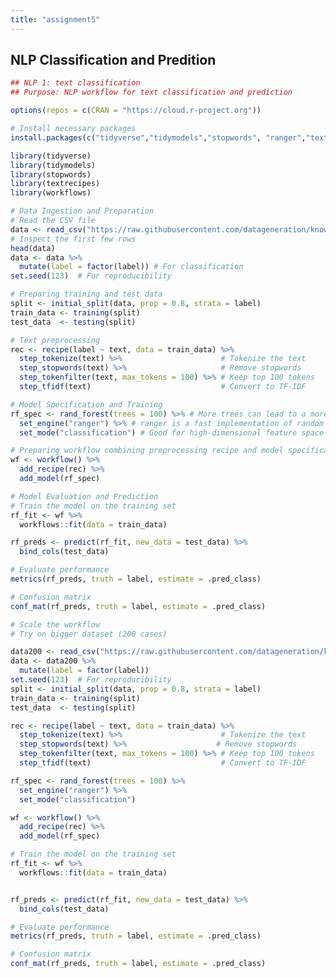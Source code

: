 ```yaml
---
title: "assignment5"
---
```


## NLP Classification and Predition

```r
## NLP 1: text classification
## Purpose: NLP workflow for text classification and prediction

options(repos = c(CRAN = "https://cloud.r-project.org"))

# Install necessary packages
install.packages(c("tidyverse","tidymodels","stopwords", "ranger","textrecipes","workflows"))

library(tidyverse)
library(tidymodels)
library(stopwords)
library(textrecipes)
library(workflows)

# Data Ingestion and Preparation
# Read the CSV file
data <- read_csv("https://raw.githubusercontent.com/datageneration/knowledgemining/refs/heads/master/data/km_sample_corpus.csv")
# Inspect the first few rows
head(data)
data <- data %>%
  mutate(label = factor(label)) # For classification
set.seed(123)  # For reproducibility

# Preparing training and test data
split <- initial_split(data, prop = 0.8, strata = label)
train_data <- training(split)
test_data  <- testing(split)

# Text preprocessing
rec <- recipe(label ~ text, data = train_data) %>%
  step_tokenize(text) %>%                      # Tokenize the text
  step_stopwords(text) %>%                     # Remove stopwords
  step_tokenfilter(text, max_tokens = 100) %>% # Keep top 100 tokens
  step_tfidf(text)                             # Convert to TF-IDF

# Model Specification and Training
rf_spec <- rand_forest(trees = 100) %>% # More trees can lead to a more stable model
  set_engine("ranger") %>% # ranger is a fast implementation of random forests
  set_mode("classification") # Good for high-dimensional feature space (e.g., TF-IDF vectors)

# Preparing workflow combining preprocessing recipe and model specification.
wf <- workflow() %>%
  add_recipe(rec) %>%
  add_model(rf_spec)

# Model Evaluation and Prediction
# Train the model on the training set
rf_fit <- wf %>%
  workflows::fit(data = train_data)

rf_preds <- predict(rf_fit, new_data = test_data) %>%
  bind_cols(test_data)

# Evaluate performance
metrics(rf_preds, truth = label, estimate = .pred_class)

# Confusion matrix
conf_mat(rf_preds, truth = label, estimate = .pred_class)

# Scale the workflow
# Try on bigger dataset (200 cases)

data200 <- read_csv("https://raw.githubusercontent.com/datageneration/knowledgemining/refs/heads/master/data/km_sample_corpus_200.csv")
data <- data200 %>%
  mutate(label = factor(label))
set.seed(123)  # For reproducibility
split <- initial_split(data, prop = 0.8, strata = label)
train_data <- training(split)
test_data  <- testing(split)

rec <- recipe(label ~ text, data = train_data) %>%
  step_tokenize(text) %>%                      # Tokenize the text
  step_stopwords(text) %>%                    # Remove stopwords
  step_tokenfilter(text, max_tokens = 100) %>% # Keep top 100 tokens
  step_tfidf(text)                             # Convert to TF-IDF

rf_spec <- rand_forest(trees = 100) %>%
  set_engine("ranger") %>%
  set_mode("classification")

wf <- workflow() %>%
  add_recipe(rec) %>%
  add_model(rf_spec)

# Train the model on the training set
rf_fit <- wf %>%
  workflows::fit(data = train_data)


rf_preds <- predict(rf_fit, new_data = test_data) %>%
  bind_cols(test_data)

# Evaluate performance
metrics(rf_preds, truth = label, estimate = .pred_class)

# Confusion matrix
conf_mat(rf_preds, truth = label, estimate = .pred_class)

```

